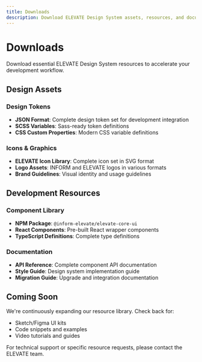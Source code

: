 ```yaml
---
title: Downloads
description: Download ELEVATE Design System assets, resources, and documentation.
---
```


# Downloads

Download essential ELEVATE Design System resources to accelerate your development workflow.

## Design Assets

### Design Tokens
- **JSON Format**: Complete design token set for development integration
- **SCSS Variables**: Sass-ready token definitions
- **CSS Custom Properties**: Modern CSS variable definitions

### Icons & Graphics
- **ELEVATE Icon Library**: Complete icon set in SVG format
- **Logo Assets**: INFORM and ELEVATE logos in various formats
- **Brand Guidelines**: Visual identity and usage guidelines

## Development Resources

### Component Library
- **NPM Package**: `@inform-elevate/elevate-core-ui`
- **React Components**: Pre-built React wrapper components
- **TypeScript Definitions**: Complete type definitions

### Documentation
- **API Reference**: Complete component API documentation
- **Style Guide**: Design system implementation guide
- **Migration Guide**: Upgrade and integration documentation

## Coming Soon

We're continuously expanding our resource library. Check back for:
- Sketch/Figma UI kits
- Code snippets and examples
- Video tutorials and guides

For technical support or specific resource requests, please contact the ELEVATE team.